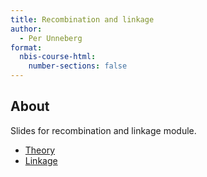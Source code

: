 ```yaml
---
title: Recombination and linkage
author:
  - Per Unneberg
format:
  nbis-course-html:
    number-sections: false
---
```


## About

Slides for recombination and linkage module.

- [Theory](theory)
- [Linkage](linkage.qmd)
